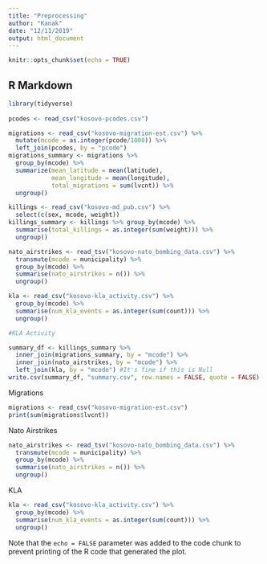 ```yaml
---
title: "Preprocessing"
author: "Kanak"
date: "12/11/2019"
output: html_document
---
```


```r
knitr::opts_chunk$set(echo = TRUE)
```

## R Markdown

```r
library(tidyverse)
 
pcodes <- read_csv("kosovo-pcodes.csv")

migrations <- read_csv("kosovo-migration-est.csv") %>%
  mutate(mcode = as.integer(pcode/1000)) %>%
  left_join(pcodes, by = "pcode")
migrations_summary <- migrations %>%
  group_by(mcode) %>%
  summarize(mean_latitude = mean(latitude),
            mean_longitude = mean(longitude),
            total_migrations = sum(lvcnt)) %>%
  ungroup()

killings <- read_csv("kosovo-md_pub.csv") %>% 
  select(c(sex, mcode, weight))
killings_summary <- killings %>% group_by(mcode) %>% 
  summarise(total_killings = as.integer(sum(weight))) %>%
  ungroup()

nato_airstrikes <- read_tsv("kosovo-nato_bombing_data.csv") %>%
  transmute(mcode = municipality) %>%
  group_by(mcode) %>%
  summarise(nato_airstrikes = n()) %>%
  ungroup()

kla <- read_csv("kosovo-kla_activity.csv") %>%
  group_by(mcode) %>%
  summarise(num_kla_events = as.integer(sum(count))) %>%
  ungroup()

#KLA Activity

summary_df <- killings_summary %>% 
  inner_join(migrations_summary, by = "mcode") %>%
  inner_join(nato_airstrikes, by = "mcode") %>%
  left_join(kla, by = "mcode") #It's fine if this is Null
write.csv(summary_df, "summary.csv", row.names = FALSE, quote = FALSE)
```

Migrations
```r
migrations <- read_csv("kosovo-migration-est.csv")
print(sum(migrations$lvcnt))
```

Nato Airstrikes
```r
nato_airstrikes <- read_tsv("kosovo-nato_bombing_data.csv") %>%
  transmute(mcode = municipality) %>%
  group_by(mcode) %>%
  summarise(nato_airstrikes = n()) %>%
  ungroup()
```

KLA
```r
kla <- read_csv("kosovo-kla_activity.csv") %>%
  group_by(mcode) %>%
  summarise(num_kla_events = as.integer(sum(count))) %>%
  ungroup()
```

Note that the `echo = FALSE` parameter was added to the code chunk to prevent printing of the R code that generated the plot.

